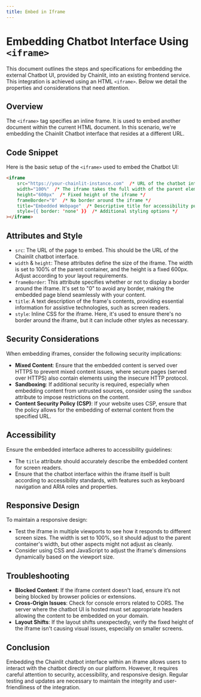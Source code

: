 ```yaml
---
title: Embed in Iframe
---
```


# Embedding Chatbot Interface Using `<iframe>`

This document outlines the steps and specifications for embedding the external Chatbot UI, provided by Chainlit, into an existing frontend service. This integration is achieved using an HTML `<iframe>`. Below we detail the properties and considerations that need attention.

## Overview

The `<iframe>` tag specifies an inline frame. It is used to embed another document within the current HTML document. In this scenario, we're embedding the Chainlit Chatbot interface that resides at a different URL.

## Code Snippet

Here is the basic setup of the `<iframe>` used to embed the Chatbot UI:

```html
<iframe
    src="https://your-chainlit-instance.com"  /* URL of the chatbot interface */
    width="100%"  /* The iframe takes the full width of the parent element */
    height="600px"  /* Fixed height of the iframe */
    frameBorder="0"  /* No border around the iframe */
    title="Embedded Webpage"  /* Descriptive title for accessibility purposes */
    style={{ border: 'none' }}  /* Additional styling options */
></iframe>
```

## Attributes and Style

- `src`: The URL of the page to embed. This should be the URL of the Chainlit chatbot interface.
- `width` & `height`: These attributes define the size of the iframe. The width is set to 100% of the parent container, and the height is a fixed 600px. Adjust according to your layout requirements.
- `frameBorder`: This attribute specifies whether or not to display a border around the iframe. It's set to "0" to avoid any border, making the embedded page blend seamlessly with your content.
- `title`: A text description of the frame's contents, providing essential information for assistive technologies, such as screen readers.
- `style`: Inline CSS for the iframe. Here, it's used to ensure there's no border around the iframe, but it can include other styles as necessary.

## Security Considerations

When embedding iframes, consider the following security implications:

- **Mixed Content**: Ensure that the embedded content is served over HTTPS to prevent mixed content issues, where secure pages (served over HTTPS) also contain elements using the insecure HTTP protocol.
- **Sandboxing**: If additional security is required, especially when embedding content from untrusted sources, consider using the `sandbox` attribute to impose restrictions on the content.
- **Content Security Policy (CSP)**: If your website uses CSP, ensure that the policy allows for the embedding of external content from the specified URL.

## Accessibility

Ensure the embedded interface adheres to accessibility guidelines:

- The `title` attribute should accurately describe the embedded content for screen readers.
- Ensure that the chatbot interface within the iframe itself is built according to accessibility standards, with features such as keyboard navigation and ARIA roles and properties.

## Responsive Design

To maintain a responsive design:

- Test the iframe in multiple viewports to see how it responds to different screen sizes. The width is set to 100%, so it should adjust to the parent container's width, but other aspects might not adjust as cleanly.
- Consider using CSS and JavaScript to adjust the iframe's dimensions dynamically based on the viewport size.

## Troubleshooting

- **Blocked Content**: If the iframe content doesn't load, ensure it’s not being blocked by browser policies or extensions.
- **Cross-Origin Issues**: Check for console errors related to CORS. The server where the chatbot UI is hosted must set appropriate headers allowing the content to be embedded on your domain.
- **Layout Shifts**: If the layout shifts unexpectedly, verify the fixed height of the iframe isn't causing visual issues, especially on smaller screens.

## Conclusion

Embedding the Chainlit chatbot interface within an iframe allows users to interact with the chatbot directly on our platform. However, it requires careful attention to security, accessibility, and responsive design. Regular testing and updates are necessary to maintain the integrity and user-friendliness of the integration.
